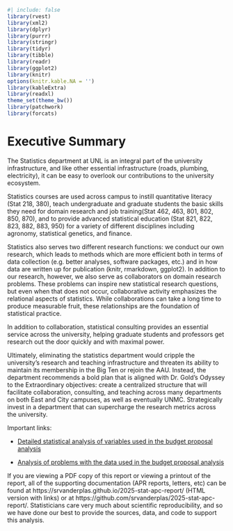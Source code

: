 
```r
#| include: false
library(rvest)
library(xml2)
library(dplyr)
library(purrr)
library(stringr)
library(tidyr)
library(tibble)
library(readr)
library(ggplot2)
library(knitr)
options(knitr.kable.NA = '')
library(kableExtra)
library(readxl)
theme_set(theme_bw())
library(patchwork)
library(forcats)
```

# Executive Summary

The Statistics department at UNL is an integral part of the university infrastructure, and like other essential infrastructure (roads, plumbing, electricity), it can be easy to overlook our contributions to the university ecosystem. 

Statistics courses are used across campus to instill quantitative literacy (Stat 218, 380), teach undergraduate and graduate students the basic skills they need for domain research and job training(Stat 462, 463, 801, 802, 850, 870), and to provide advanced statistical education (Stat 821, 822, 823, 882, 883, 950) for a variety of different disciplines including agronomy, statistical genetics, and finance. 

Statistics also serves two different research functions: we conduct our own research, which leads to methods which are more efficient both in terms of data collection (e.g. better analyses, software packages, etc.) and in how data are written up for publication (knitr, rmarkdown, ggplot2). In addition to our research, however, we also serve as collaborators on domain research problems.
These problems can inspire new statistical research questions, but even when that does not occur, collaborative activity emphasizes the relational aspects of statistics. While collaborations can take a long time to produce measurable fruit, these relationships are the foundation of statistical practice.

In addition to collaboration, statistical consulting provides an essential service across the university, helping graduate students and professors get research out the door quickly and with maximal power. 

Ultimately, eliminating the statistics department would cripple the university's research and teaching infrastructure and threaten its ability to maintain its membership in the Big Ten or rejoin the AAU. Instead, the department recommends a bold plan that is aligned with Dr. Gold's Odyssey to the Extraordinary objectives:  create a centralized structure that will facilitate collaboration, consulting, and teaching across many departments on both East and City campuses, as well as eventually UNMC. Strategically invest in a department that can supercharge the research metrics across the university.


Important links:

- [Detailed statistical analysis of variables used in the budget proposal analysis](app-metrics-analysis.qmd)

- [Analysis of problems with the data used in the budget proposal analysis](app-analysis-issues.qmd)

If you are viewing a PDF copy of this report or viewing a printout of the report, all of the supporting documentation (APR reports, letters, etc) can be found at https://srvanderplas.github.io/2025-stat-apc-report/ (HTML version with links) or at https://github.com/srvanderplas/2025-stat-apc-report/. 
Statisticians care very much about scientific reproducibility, and so we have done our best to provide the sources, data, and code to support this analysis. 
